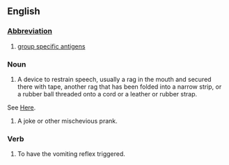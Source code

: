 ==English==
===[[Abbreviation]]===

#[[group specific antigens]]

===Noun===
#A device to restrain speech, usually a rag in the mouth and secured there with tape, another rag that has been folded into a narrow strip, or a rubber ball threaded onto a cord or a leather or rubber strap.
See [[media:sp-t04.jpg|Here]].
#A joke or other mischevious prank.

===Verb===
#To have the vomiting reflex triggered.